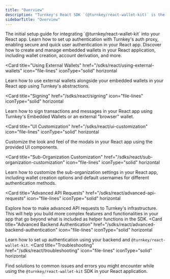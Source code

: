 ```yaml
---
title: "Overview"
description: "Turnkey's React SDK `(@turnkey/react-wallet-kit)` is the easiest and most powerful way to integrate Turnkey's Embedded Wallets into your React applications. Built on `@turnkey/core`, it provides a set of UI components and easy-to-use functions all exported from a hook, allowing you to quickly build secure embedded wallet experiences."
sidebarTitle: "Overview"
---
```


<CardGroup>
  <Card
    title="Getting Started"
    href="/sdks/react/getting-started"
    icon="file-lines"
    iconType="solid"
    horizontal
  >
    The initial setup guide for integrating `@turnkey/react-wallet-kit` into your
    React app.
  </Card>
  <Card
    title="Authentication"
    href="/sdks/react/auth"
    icon="file-lines"
    iconType="solid"
    horizontal
  >
    Learn how to set up authentication with Turnkey's auth proxy, enabling
    secure and quick user authentication in your React app.
  </Card>
  <Card
    title="Using Embedded Wallets"
    href="/sdks/react/using-embedded-wallets"
    icon="file-lines"
    iconType="solid"
    horizontal
  >
    Discover how to create and manage embedded wallets in your React
    application, including wallet creation, account derivation, and more.
  </Card>

<Card
  title="Using External Wallets"
  href="/sdks/react/using-external-wallets"
  icon="file-lines"
  iconType="solid"
  horizontal
>
  Learn how to use external wallets alongside your embedded wallets in your
  React app using Turnkey's abstractions.
</Card>

<Card
  title="Signing"
  href="/sdks/react/signing"
  icon="file-lines"
  iconType="solid"
  horizontal
>
  Learn how to sign transactions and messages in your React app using Turnkey's
  Embedded Wallets or an external "browser" wallet.
</Card>

<Card
  title="UI Customization"
  href="/sdks/react/ui-customization"
  icon="file-lines"
  iconType="solid"
  horizontal
>
  Customize the look and feel of the modals in your React app using the provided
  UI components.
</Card>

<Card
  title="Sub-Organization Customization"
  href="/sdks/react/sub-organization-customization"
  icon="file-lines"
  iconType="solid"
  horizontal
>
  Learn how to customize the sub-organization settings in your React app,
  including wallet creation options and default usernames for different
  authentication methods.
</Card>

<Card
  title="Advanced API Requests"
  href="/sdks/react/advanced-api-requests"
  icon="file-lines"
  iconType="solid"
  horizontal
>
  Explore how to make advanced API requests to Turnkey's infrastructure. This
  will help you build more complex features and functionalities in your app that
  go beyond what is included as helper functions in the SDK.
</Card>
<Card
  title="Advanced Backend Authentication"
  href="/sdks/react/advanced-backend-authentication"
  icon="file-lines"
  iconType="solid"
  horizontal
>
  Learn how to set up authentication using your backend and
  `@turnkey/react-wallet-kit`.
</Card>
<Card
  title="Troubleshooting"
  href="/sdks/react/troubleshooting"
  icon="file-lines"
  iconType="solid"
  horizontal
>
  Find solutions to common issues and errors you might encounter while using the
  `@turnkey/react-wallet-kit` SDK in your React application.
</Card>

</CardGroup>
